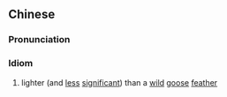 {{also|轻于鸿毛}}
==Chinese==
{{zh-forms|s=轻于鸿毛|type=112}}

===Pronunciation===
{{zh-pron
|m=qīng yú hóngmáo
|cat=id
}}

===Idiom===
{{zh-idiom}}

# lighter (and [[less]] [[significant]]) than a [[wild]] [[goose]] [[feather]]